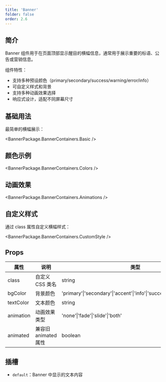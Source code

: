 ```yaml
---
title: 'Banner'
folder: false
order: 2.6
---
```



## 简介

Banner 组件用于在页面顶部显示醒目的横幅信息，通常用于展示重要的标语、公告或营销信息。

组件特性：
- 支持多种预设颜色（primary/secondary/success/warning/error/info）
- 可自定义样式和背景
- 支持多种动画效果选择
- 响应式设计，适配不同屏幕尺寸

## 基础用法

最简单的横幅展示：

<BannerPackage.BannerContainers.Basic />

## 颜色示例

<BannerPackage.BannerContainers.Colors />

## 动画效果

<BannerPackage.BannerContainers.Animations />

## 自定义样式

通过 class 属性自定义横幅样式：

<BannerPackage.BannerContainers.CustomStyle />

## Props

| 属性         | 说明                   | 类型                                                                 | 默认值    |
| ------------ | ---------------------- | -------------------------------------------------------------------- | --------- |
| class        | 自定义 CSS 类名        | string                                                              | -         |
| bgColor      | 背景颜色               | 'primary'\|'secondary'\|'accent'\|'info'\|'success'\|'warning'\|'error' | 'primary' |
| textColor    | 文本颜色               | string                                                              | 自动      |
| animation    | 动画效果类型           | 'none'\|'fade'\|'slide'\|'both'                                     | 'both'    |
| animated     | 兼容旧 animated 属性   | boolean                                                             | -         |

## 插槽

- `default`：Banner 中显示的文本内容
